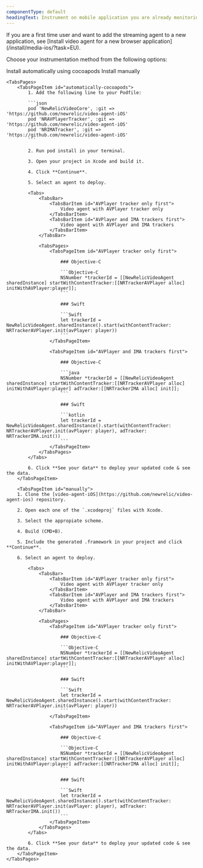 ```yaml
---
componentType: default
headingText: Instrument on mobile application you are already monitoring
---
```


<Callout variant="important">
    If you are a first time user and want to add the streaming agent to a new application, see [Install video agent for a new browser application](/install/media-ios/?task=EU).
</Callout>

Choose your instrumentation method from the following options:

<Tabs>
    <TabsBar>
        <TabsBarItem id="automatically-cocoapods">
            Install automatically using cocoapods
        </TabsBarItem>
        <TabsBarItem id="manually">
            Install manually
        </TabsBarItem>
    </TabsBar>

    <TabsPages>
        <TabsPageItem id="automatically-cocoapods">
            1. Add the following line to your Podfile:

            ```json
            pod 'NewRelicVideoCore', :git => 'https://github.com/newrelic/video-agent-iOS'
            pod 'NRAVPlayerTracker', :git => 'https://github.com/newrelic/video-agent-iOS'
            pod 'NRIMATracker', :git => 'https://github.com/newrelic/video-agent-iOS'
            ```

            2. Run pod install in your terminal.

            3. Open your project in Xcode and build it.

            4. Click **Continue**.

            5. Select an agent to deploy.

            <Tabs>
                <TabsBar>
                    <TabsBarItem id="AVPlayer tracker only first">
                        Video agent with AVPlayer tracker only
                    </TabsBarItem>
                    <TabsBarItem id="AVPlayer and IMA trackers first">
                        Video agent with AVPlayer and IMA trackers
                    </TabsBarItem>
                </TabsBar>

                <TabsPages>
                    <TabsPageItem id="AVPlayer tracker only first">

                        ### Objective-C

                        ```Objective-C
                        NSNumber *trackerId = [[NewRelicVideoAgent sharedInstance] startWithContentTracker:[[NRTrackerAVPlayer alloc] initWithAVPlayer:player]];
                        ```

                        ### Swift

                        ```Swift
                        let trackerId = NewRelicVideoAgent.sharedInstance().start(withContentTracker: NRTrackerAVPlayer.init(avPlayer: player))
                        ```
                    </TabsPageItem>

                    <TabsPageItem id="AVPlayer and IMA trackers first">

                        ### Objective-C

                        ```java
                        NSNumber *trackerId = [[NewRelicVideoAgent sharedInstance] startWithContentTracker:[[NRTrackerAVPlayer alloc] initWithAVPlayer:player] adTracker:[[NRTrackerIMA alloc] init]];
                        ```

                        ### Swift

                        ```kotlin
                        let trackerId = NewRelicVideoAgent.sharedInstance().start(withContentTracker: NRTrackerAVPlayer.init(avPlayer: player), adTracker: NRTrackerIMA.init())
                        ```
                    </TabsPageItem>
                </TabsPages>
            </Tabs>

            6. Click **See your data** to deploy your updated code & see the data.
        </TabsPageItem>

        <TabsPageItem id="manually">
        1. Clone the [video-agent-iOS](https://github.com/newrelic/video-agent-ios) repository.

        2. Open each one of the `.xcodeproj` files with Xcode.
        
        3. Select the appropiate scheme.
        
        4. Build (CMD+B).
        
        5. Include the generated .framework in your project and click **Continue**.

        6. Select an agent to deploy.

            <Tabs>
                <TabsBar>
                    <TabsBarItem id="AVPlayer tracker only first">
                        Video agent with AVPlayer tracker only
                    </TabsBarItem>
                    <TabsBarItem id="AVPlayer and IMA trackers first">
                        Video agent with AVPlayer and IMA trackers
                    </TabsBarItem>
                </TabsBar>

                <TabsPages>
                    <TabsPageItem id="AVPlayer tracker only first">

                        ### Objective-C

                        ```Objective-C
                        NSNumber *trackerId = [[NewRelicVideoAgent sharedInstance] startWithContentTracker:[[NRTrackerAVPlayer alloc] initWithAVPlayer:player]];
                        ```

                        ### Swift

                        ```Swift
                        let trackerId = NewRelicVideoAgent.sharedInstance().start(withContentTracker: NRTrackerAVPlayer.init(avPlayer: player))
                        ```
                    </TabsPageItem>

                    <TabsPageItem id="AVPlayer and IMA trackers first">

                        ### Objective-C

                        ```Objective-C
                        NSNumber *trackerId = [[NewRelicVideoAgent sharedInstance] startWithContentTracker:[[NRTrackerAVPlayer alloc] initWithAVPlayer:player] adTracker:[[NRTrackerIMA alloc] init]];
                        ```

                        ### Swift

                        ```Swift
                        let trackerId = NewRelicVideoAgent.sharedInstance().start(withContentTracker: NRTrackerAVPlayer.init(avPlayer: player), adTracker: NRTrackerIMA.init())
                        ```
                    </TabsPageItem>
                </TabsPages>
            </Tabs>

            6. Click **See your data** to deploy your updated code & see the data.
        </TabsPageItem>
    </TabsPages>
</Tabs>